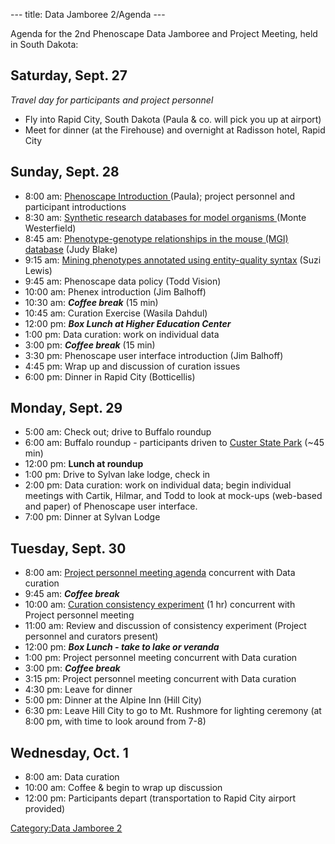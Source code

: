 ---
title: Data Jamboree 2/Agenda
---

Agenda for the 2nd Phenoscape Data Jamboree and Project Meeting, held in South Dakota:
== Saturday, Sept. 27 ==
''Travel day for participants and project personnel''
* Fly into Rapid City, South Dakota (Paula & co. will pick you up at airport)
* Meet for dinner (at the Firehouse) and overnight at Radisson hotel, Rapid City

== Sunday, Sept. 28 ==

* 8:00 am: [[Media:PaulaMabee.ppt | Phenoscape Introduction ]] (Paula); project personnel and participant introductions
* 8:30 am: [[Media:MonteWesterfield.ppt |Synthetic research databases for model organisms ]] (Monte Westerfield)
* 8:45 am: [[Media:JudyBlake.ppt | Phenotype-genotype relationships in the mouse (MGI) database]] (Judy Blake)
* 9:15 am: [[Media:SuziLewis.ppt | Mining phenotypes annotated using entity-quality syntax]] (Suzi Lewis)
* 9:45 am: Phenoscape data policy (Todd Vision)
* 10:00 am: Phenex introduction (Jim Balhoff)
* 10:30 am: '''''Coffee break''''' (15 min)
* 10:45 am: Curation Exercise (Wasila Dahdul)
* 12:00 pm: '''''Box Lunch at Higher Education Center'''''
* 1:00 pm: Data curation: work on individual data
* 3:00 pm: '''''Coffee break''''' (15 min)
* 3:30 pm: Phenoscape user interface introduction (Jim Balhoff)
* 4:45 pm: Wrap up and discussion of curation issues
* 6:00 pm: Dinner in Rapid City (Botticellis)

== Monday, Sept. 29 ==
* 5:00 am: Check out; drive to Buffalo roundup
* 6:00 am: Buffalo roundup - participants driven to [http://www.sdgfp.info/Parks/Regions/Custer/round.htm Custer State Park] (~45 min)
* 12:00 pm: '''Lunch at roundup'''
* 1:00 pm: Drive to Sylvan lake lodge, check in
* 2:00 pm: Data curation: work on individual data; begin individual meetings with Cartik, Hilmar, and Todd to look at mock-ups (web-based and paper) of Phenoscape user interface.
* 7:00 pm: Dinner at Sylvan Lodge

== Tuesday, Sept. 30 ==
* 8:00 am: [[WG:All-Hands_Meeting_30Sep08|Project personnel meeting agenda]] concurrent with Data curation
*9:45 am: '''''Coffee break'''''
*10:00 am: [[Data Jamboree 2/Annotation Experiment|Curation consistency experiment]] (1 hr) concurrent with Project personnel meeting
* 11:00 am: Review and discussion of consistency experiment (Project personnel and curators present)
* 12:00 pm: ''''' Box Lunch - take to lake or veranda'''''
* 1:00 pm: Project personnel meeting concurrent with Data curation
* 3:00 pm: '''''Coffee break'''''
*3:15 pm:  Project personnel meeting concurrent with Data curation
* 4:30 pm: Leave for dinner
* 5:00 pm: Dinner at the Alpine Inn (Hill City)
* 6:30 pm: Leave Hill City to go to Mt. Rushmore for lighting ceremony (at 8:00 pm, with time to look around from 7-8)

== Wednesday, Oct. 1==
* 8:00 am: Data curation
* 10:00 am: Coffee & begin to wrap up discussion
* 12:00 pm: Participants depart (transportation to Rapid City airport provided)

[[Category:Data Jamboree 2]]
